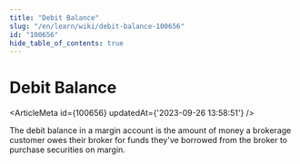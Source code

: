 ```yaml
---
title: "Debit Balance"
slug: "/en/learn/wiki/debit-balance-100656"
id: "100656"
hide_table_of_contents: true
---
```



# Debit Balance

<ArticleMeta id={100656} updatedAt={'2023-09-26 13:58:51'} />
<div className='border-solid border-b border-t-0 my-4 border-[var(--ifm-color-gray-300)]' />

The debit balance in a margin account is the amount of money a brokerage customer owes their broker for funds they've borrowed from the broker to purchase securities on margin.
